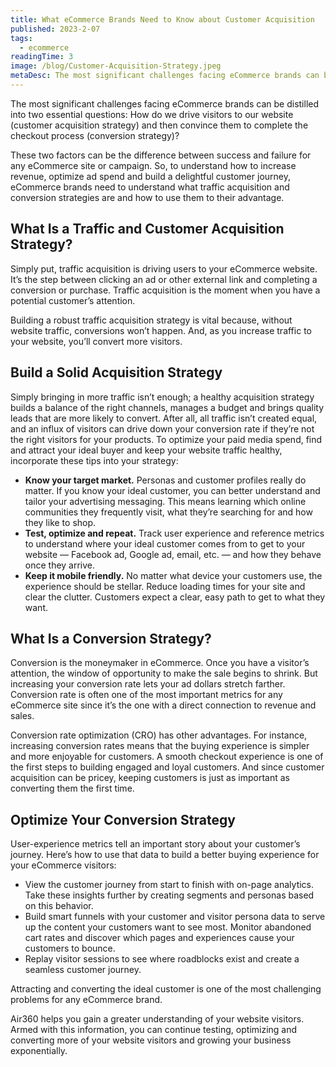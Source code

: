 ```yaml
---
title: What eCommerce Brands Need to Know about Customer Acquisition
published: 2023-2-07
tags:
  - ecommerce
readingTime: 3
image: /blog/Customer-Acquisition-Strategy.jpeg
metaDesc: The most significant challenges facing eCommerce brands can be distilled into two essential questions  How do we drive visitors to our website (customer acquisition strategy) and then convince them to complete the checkout process (conversion strategy)?
---
```


The most significant challenges facing eCommerce brands can be distilled into two essential questions: How do we drive visitors to our website (customer acquisition strategy) and then convince them to complete the checkout process (conversion strategy)?

These two factors can be the difference between success and failure for any eCommerce site or campaign. So, to understand how to increase revenue, optimize ad spend and build a delightful customer journey, eCommerce brands need to understand what traffic acquisition and conversion strategies are and how to use them to their advantage.

## What Is a Traffic and Customer Acquisition Strategy?

Simply put, traffic acquisition is driving users to your eCommerce website. It’s the step between clicking an ad or other external link and completing a conversion or purchase. Traffic acquisition is the moment when you have a potential customer’s attention.

Building a robust traffic acquisition strategy is vital because, without website traffic, conversions won’t happen. And, as you increase traffic to your website, you’ll convert more visitors.

## Build a Solid Acquisition Strategy

Simply bringing in more traffic isn’t enough; a healthy acquisition strategy builds a balance of the right channels, manages a budget and brings quality leads that are more likely to convert. After all, all traffic isn’t created equal, and an influx of visitors can drive down your conversion rate if they’re not the right visitors for your products. To optimize your paid media spend, find and attract your ideal buyer and keep your website traffic healthy, incorporate these tips into your strategy:

- **Know your target market.** Personas and customer profiles really do matter. If you know your ideal customer, you can better understand and tailor your advertising messaging. This means learning which online communities they frequently visit, what they’re searching for and how they like to shop.
- **Test, optimize and repeat.** Track user experience and reference metrics to understand where your ideal customer comes from to get to your website — Facebook ad, Google ad, email, etc. — and how they behave once they arrive.
- **Keep it mobile friendly.** No matter what device your customers use, the experience should be stellar. Reduce loading times for your site and clear the clutter. Customers expect a clear, easy path to get to what they want.

<BlogInnerCardWrapper slug='10-ways-to-reduce-customer-acquisition-costs' />

## What Is a Conversion Strategy?

Conversion is the moneymaker in eCommerce. Once you have a visitor’s attention, the window of opportunity to make the sale begins to shrink. But increasing your conversion rate lets your ad dollars stretch farther. Conversion rate is often one of the most important metrics for any eCommerce site since it’s the one with a direct connection to revenue and sales.

<BlogInnerCardWrapper slug='investing-in-paid-media-vs-investing-in-cro' />

Conversion rate optimization (CRO) has other advantages. For instance, increasing conversion rates means that the buying experience is simpler and more enjoyable for customers. A smooth checkout experience is one of the first steps to building engaged and loyal customers. And since customer acquisition can be pricey, keeping customers is just as important as converting them the first time.

<BlogInnerCardWrapper slug='6-ways-to-optimize-ecommerce-conversion-rates' />

## Optimize Your Conversion Strategy

User-experience metrics tell an important story about your customer’s journey. Here’s how to use that data to build a better buying experience for your eCommerce visitors:

- View the customer journey from start to finish with on-page analytics. Take these insights further by creating segments and personas based on this behavior.
- Build smart funnels with your customer and visitor persona data to serve up the content your customers want to see most.
  Monitor abandoned cart rates and discover which pages and experiences cause your customers to bounce.
- Replay visitor sessions to see where roadblocks exist and create a seamless customer journey.

Attracting and converting the ideal customer is one of the most challenging problems for any eCommerce brand.

Air360 helps you gain a greater understanding of your website visitors. Armed with this information, you can continue testing, optimizing and converting more of your website visitors and growing your business exponentially.
